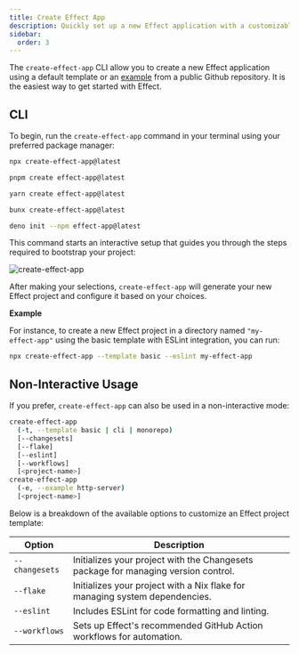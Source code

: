 ```yaml
---
title: Create Effect App
description: Quickly set up a new Effect application with a customizable template or example, streamlining your development start.
sidebar:
  order: 3
---
```



The `create-effect-app` CLI allow you to create a new Effect application using a default template or an [example](https://github.com/Effect-TS/examples) from a public Github repository. It is the easiest way to get started with Effect.

## CLI

To begin, run the `create-effect-app` command in your terminal using your preferred package manager:

<Tabs syncKey="package-manager">

<TabItem label="npm" icon="seti:npm">

```sh showLineNumbers=false
npx create-effect-app@latest
```

</TabItem>

<TabItem label="pnpm" icon="pnpm">

```sh showLineNumbers=false
pnpm create effect-app@latest
```

</TabItem>

<TabItem label="Yarn" icon="seti:yarn">

```sh showLineNumbers=false
yarn create effect-app@latest
```

</TabItem>

<TabItem label="Bun" icon="bun">

```sh showLineNumbers=false
bunx create-effect-app@latest
```

</TabItem>

<TabItem label="Deno" icon="deno">

```sh showLineNumbers=false
deno init --npm effect-app@latest
```

</TabItem>

</Tabs>

This command starts an interactive setup that guides you through the steps required to bootstrap your project:

![create-effect-app](../_assets/create-effect-app.gif 'Animated GIF demonstrating the interactive experience when create-effect-app is run in interactive mode')

After making your selections, `create-effect-app` will generate your new Effect project and configure it based on your choices.

**Example**

For instance, to create a new Effect project in a directory named `"my-effect-app"` using the basic template with ESLint integration, you can run:

```sh showLineNumbers=false
npx create-effect-app --template basic --eslint my-effect-app
```

## Non-Interactive Usage

If you prefer, `create-effect-app` can also be used in a non-interactive mode:

```sh showLineNumbers=false
create-effect-app
  (-t, --template basic | cli | monorepo)
  [--changesets]
  [--flake]
  [--eslint]
  [--workflows]
  [<project-name>]
create-effect-app
  (-e, --example http-server)
  [<project-name>]
```

Below is a breakdown of the available options to customize an Effect project template:

| Option | Description |
| --- | --- |
| `--changesets` | Initializes your project with the Changesets package for managing version control. |
| `--flake` | Initializes your project with a Nix flake for managing system dependencies. |
| `--eslint` | Includes ESLint for code formatting and linting. |
| `--workflows` | Sets up Effect's recommended GitHub Action workflows for automation. |
